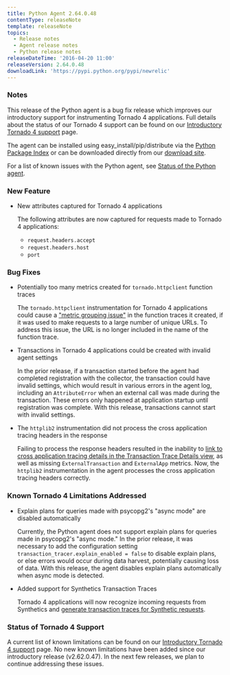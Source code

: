 ```yaml
---
title: Python Agent 2.64.0.48
contentType: releaseNote
template: releaseNote
topics:
  - Release notes
  - Agent release notes
  - Python release notes
releaseDateTime: '2016-04-20 11:00'
releaseVersion: 2.64.0.48
downloadLink: 'https://pypi.python.org/pypi/newrelic'
---
```


### Notes

This release of the Python agent is a bug fix release which improves our introductory support for instrumenting Tornado 4 applications. Full details about the status of our Tornado 4 support can be found on our [Introductory Tornado 4 support](https://docs.newrelic.com/docs/agents/python-agent/hosting-mechanisms/introductory-tornado-4-support) page.

The agent can be installed using easy_install/pip/distribute via the [Python Package Index](https://pypi.python.org/pypi/newrelic) or can be downloaded directly from our [download site](http://download.newrelic.com/python_agent/release/).

For a list of known issues with the Python agent, see [Status of the Python agent](https://docs.newrelic.com/docs/python/status-of-python-agent).

### New Feature

* New attributes captured for Tornado 4 applications

  The following attributes are now captured for requests made to Tornado 4 applications:

  * `request.headers.accept`
  * `request.headers.host`
  * `port`

### Bug Fixes

* Potentially too many metrics created for `tornado.httpclient` function traces

  The `tornado.httpclient` instrumentation for Tornado 4 applications could cause a ["metric grouping issue"](https://docs.newrelic.com/docs/agents/manage-apm-agents/troubleshooting/metric-grouping-issues) in the function traces it created, if it was used to make requests to a large number of unique URLs. To address this issue, the URL is no longer included in the name of the function trace.
* Transactions in Tornado 4 applications could be created with invalid agent settings

  In the prior release, if a transaction started before the agent had completed registration with the collector, the transaction could have invalid settings, which would result in various errors in the agent log, including an `AttributeError` when an external call was made during the transaction. These errors only happened at application startup until registration was complete. With this release, transactions cannot start with invalid settings.
* The `httplib2` instrumentation did not process the cross application tracing headers in the response

  Failing to process the response headers resulted in the inability to [link to cross application tracing details in the Transaction Trace Details view](https://docs.newrelic.com/docs/apm/transactions/cross-application-traces/viewing-cross-application-traces), as well as missing `ExternalTransaction` and `ExternalApp` metrics. Now, the `httplib2` instrumentation in the agent processes the cross application tracing headers correctly.

### Known Tornado 4 Limitations Addressed

* Explain plans for queries made with psycopg2's "async mode" are disabled automatically

  Currently, the Python agent does not support explain plans for queries made in psycopg2's "async mode." In the prior release, it was necessary to add the configuration setting `transaction_tracer.explain_enabled = false` to disable explain plans, or else errors would occur during data harvest, potentially causing loss of data. With this release, the agent disables explain plans automatically when async mode is detected.
* Added support for Synthetics Transaction Traces

  Tornado 4 applications will now recognize incoming requests from Synthetics and [generate transaction traces for Synthetic requests](https://docs.newrelic.com/docs/synthetics/new-relic-synthetics/using-monitors/collect-synthetic-transaction-traces).

### Status of Tornado 4 Support

A current list of known limitations can be found on our [Introductory Tornado 4 support](https://docs.newrelic.com/docs/agents/python-agent/hosting-mechanisms/introductory-tornado-4-support#h2-Known-limitations) page. No new known limitations have been added since our introductory release (v2.62.0.47). In the next few releases, we plan to continue addressing these issues.
